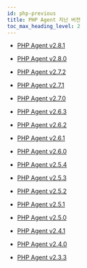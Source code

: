 ```yaml
---
id: php-previous
title: PHP Agent 지난 버전
toc_max_heading_level: 2
---
```


* [PHP Agent v2.8.1](php-2_8_1)

* [PHP Agent v2.8.0](php-2_8_0)

* [PHP Agent v2.7.2](php-2_7_2)

* [PHP Agent v2.7.1](php-2_7_1)

* [PHP Agent v2.7.0](php-2_7_0)

* [PHP Agent v2.6.3](php-2_6_3)

* [PHP Agent v2.6.2](php-2_6_2)

* [PHP Agent v2.6.1](php-2_6_1)

* [PHP Agent v2.6.0](php-2_6_0)

* [PHP Agent v2.5.4](php-2_5_4)

* [PHP Agent v2.5.3](php-2_5_3)

* [PHP Agent v2.5.2](php-2_5_2)

* [PHP Agent v2.5.1](php-2_5_1)

* [PHP Agent v2.5.0](php-2_5_0)

* [PHP Agent v2.4.1](php-2_4_1)

* [PHP Agent v2.4.0](php-2_4_0)

* [PHP Agent v2.3.3](php-2_3_3)